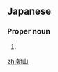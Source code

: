 ==Japanese==
{{ja-kanjitab|あさ|やま}}

===Proper noun===
{{ja-pos|あさやま|proper}}

# {{surname|lang=ja|sort=あさやま}}

[[zh:朝山]]